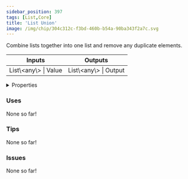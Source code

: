 ```yaml
---
sidebar_position: 397
tags: [List,Core]
title: 'List Union'
image: /img/chip/304c312c-f3bd-460b-b54a-90ba343f2a7c.svg
---
```


Combine lists together into one list and remove any duplicate elements.



<IChip uuid="304c312c-f3bd-460b-b54a-90ba343f2a7c"/>

<table><thead><tr><th>Inputs</th><th>Outputs</th></tr></thead><tbody><tr><td>List\&lt;any\&gt; | Value</td><td>List\&lt;any\&gt; | Output</td></tr></tbody></table>

<details>
  <summary>Properties</summary>
  <div>
    <div>
    <table>
      <tbody>
        <tr>
          <td>Is beta required?</td>
          <td>No</td>
        </tr>
        <tr>
          <td>Is chip a trolling risk?</td>
          <td>No</td>
        </tr>
        <tr>
          <td>Is chip a role assignment risk?</td>
          <td>No</td>
        </tr>
        <tr>
          <td>Chip UUID</td>
          <td>304c312c-f3bd-460b-b54a-90ba343f2a7c</td>
        </tr>
        <tr>
          <td>Room availability</td>
          <td>Available everywhere</td>
        </tr>
      </tbody>
    </table>
    </div>
  </div>
</details>

### Uses

None so far!

### Tips

None so far!

### Issues

None so far!